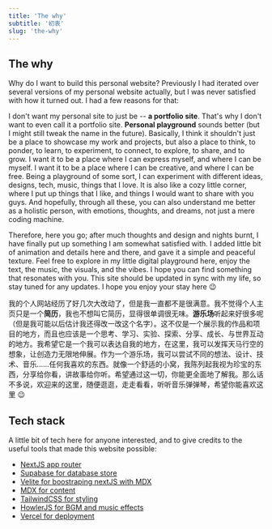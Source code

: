 ```yaml
---
title: 'The why'
subtitle: '初衷'
slug: 'the-why'
---
```


## The why

Why do I want to build this personal website? Previously I had iterated over several versions of my personal website actually, but I was never satisfied with how it turned out. I had a few reasons for that:

I don't want my personal site to just be -- **a portfolio site**. That's why I don't want to even call it a portfolio site. **Personal playground** sounds better (but I might still tweak the name in the future). Basically, I think it shouldn't just be a place to showcase my work and projects, but also a place to think, to ponder, to learn, to experiment, to connect, to explore, to share, and to grow. I want it to be a place where I can express myself, and where I can be myself. I want it to be a place where I can be creative, and where I can be free. Being a playground of some sort, I can experiment with different ideas, designs, tech, music, things that I love. It is also like a cozy little corner, where I put up things that I like, and things I would want to share with you guys. And hopefully, through all these, you can also understand me better as a holistic person, with emotions, thoughts, and dreams, not just a mere coding machine.

Therefore, here you go; after much thoughts and design and nights burnt, I have finally put up something I am somewhat satisfied with. I added little bit of animation and details here and there, and gave it a simple and peaceful texture. Feel free to explore in my little digital playground here, enjoy the text, the music, the visuals, and the vibes. I hope you can find something that resonates with you. This site should be updated in sync with my life, so stay tuned for any updates. I hope you enjoy your stay here 😉

我的个人网站经历了好几次大改动了，但是我一直都不是很满意。我不觉得个人主页只是一个**简历**，我也不想叫它简历，显得很单调很无味。**游乐场**听起来好很多呢（但是我可能以后估计我还得改一改这个名字）。这不仅是一个展示我的作品和项目的地方，而且也应该是一个思考、学习、实验、探索、分享、成长、与世界互动的地方。我希望它是一个我可以表达自我的地方，在这里，我可以发挥天马行空的想象，让创造力无限地伸展。作为一个游乐场，我可以尝试不同的想法、设计、技术、音乐……任何我喜欢的东西。就像一个舒适的小窝，我陈列起我视为珍宝的东西，分享给你看，讲故事给你听。希望通过这一切，你能更全面地了解我。那么话不多说，欢迎来的这里，随便逛逛，走走看看，听听音乐弹弹琴，希望你能喜欢这里 😉

## Tech stack

A little bit of tech here for anyone interested, and to give credits to the useful tools that made this website possible:

- [NextJS app router](https://nextjs.org/)
- [Supabase for database store](https://supabase.io/)
- [Velite for boostraping nextJS with MDX](https://velite.js.org/)
- [MDX for content](https://mdxjs.com/)
- [TailwindCSS for styling](https://tailwindcss.com/)
- [HowlerJS for BGM and music effects](https://howlerjs.com/)
- [Vercel for deployment](https://vercel.com/)

